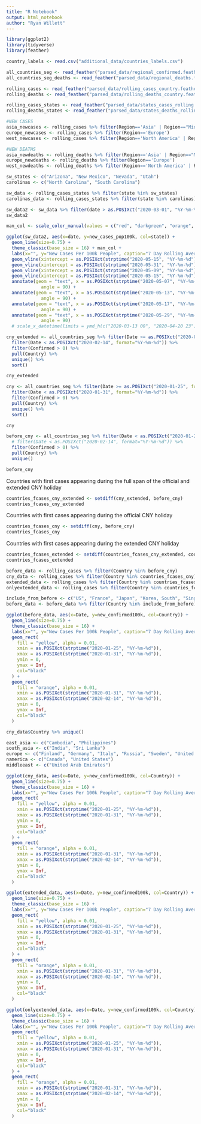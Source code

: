 ```yaml
---
title: "R Notebook"
output: html_notebook
author: "Ryan Willett"
---
```



```r
library(ggplot2)
library(tidyverse)
library(feather)
```

```r
country_labels <- read.csv("additional_data/countries_labels.csv")

all_countries_seg <- read_feather("parsed_data/regional_confirmed.feather")
all_countries_seg_deaths <- read_feather("parsed_data/regional_deaths.feather")

rolling_cases <- read_feather("parsed_data/rolling_cases_country.feather")
rolling_deaths <- read_feather("parsed_data/rolling_deaths_country.feather")

rolling_cases_states <- read_feather("parsed_data/states_cases_rolling.feather")
rolling_deaths_states <- read_feather("parsed_data/states_deaths_rolling.feather")

```


```r
#NEW CASES
asia_newcases <- rolling_cases %>% filter(Region=='Asia' | Region=="Middle East")
europe_newcases <- rolling_cases %>% filter(Region=='Europe')
west_newcases <- rolling_cases %>% filter(Region=='North America' | Region=="South America")

#NEW DEATHS
asia_newdeaths <- rolling_deaths %>% filter(Region=='Asia' | Region=="Middle East")
europe_newdeaths <- rolling_deaths %>% filter(Region=='Europe')
west_newdeaths <- rolling_deaths %>% filter(Region=='North America' | Region=="South America")

```

```r
sw_states <- c("Arizona", "New Mexico", "Nevada", "Utah")
carolinas <- c("North Carolina", "South Carolina")
```

```r
sw_data <- rolling_cases_states %>% filter(state %in% sw_states)
carolinas_data <- rolling_cases_states %>% filter(state %in% carolinas)
```

```r
sw_data2 <- sw_data %>% filter(date > as.POSIXct("2020-03-01", "%Y-%m-%d"))
sw_data2
```


```r

man_col <- scale_color_manual(values = c("red", "darkgreen", "orange", "blue"))

ggplot(sw_data2, aes(x=date, y=new_cases_pop100k, col=state)) + 
  geom_line(size=0.75) + 
  theme_classic(base_size = 16) + man_col +
  labs(x="", y="New Cases Per 100k People", caption="7 Day Rolling Average\nVertical lines indicate end of stay-at-home orders (SAHO)", col="State") + 
  geom_vline(xintercept = as.POSIXct(strptime("2020-05-15", "%Y-%m-%d")), color="red", size=0.75, linetype='dotdash') + # End of AZ SAH orders
  geom_vline(xintercept = as.POSIXct(strptime("2020-05-31", "%Y-%m-%d")), color="orange", size=0.75, linetype='dotted') + # End of NM SAH orders
  geom_vline(xintercept = as.POSIXct(strptime("2020-05-09", "%Y-%m-%d")), color="darkgreen", size=0.75, linetype='twodash') + # End of NV SAH orders
  geom_vline(xintercept = as.POSIXct(strptime("2020-05-15", "%Y-%m-%d")), color="blue", size=0.75, linetype='dotted') + # End of UT SAH orders
  annotate(geom = "text", x = as.POSIXct(strptime("2020-05-07", "%Y-%m-%d")), y = 15, label = "End of NV SAHO", color = "darkgreen",
             angle = 90) + 
  annotate(geom = "text", x = as.POSIXct(strptime("2020-05-13", "%Y-%m-%d")), y = 15, label = "End of UT SAHO", color = "blue",
             angle = 90) + 
  annotate(geom = "text", x = as.POSIXct(strptime("2020-05-17", "%Y-%m-%d")), y = 15, label = "End of AZ SAHO", color = "red",
             angle = 90) + 
  annotate(geom = "text", x = as.POSIXct(strptime("2020-05-29", "%Y-%m-%d")), y = 15, label = "End of NM SAHO", color = "orange",
             angle = 90)
  # scale_x_datetime(limits = ymd_h(c("2020-03-13 00", "2020-04-20 23"))) +
```

```r
cny_extended <- all_countries_seg %>% filter(Date >= as.POSIXct("2020-01-25", format="%Y-%m-%d")) %>% 
  filter(Date < as.POSIXct("2020-02-14", format="%Y-%m-%d")) %>% 
  filter(Confirmed > 0) %>% 
  pull(Country) %>% 
  unique() %>% 
  sort()

cny_extended
```

```r
cny <- all_countries_seg %>% filter(Date >= as.POSIXct("2020-01-25", format="%Y-%m-%d")) %>% 
  filter(Date < as.POSIXct("2020-01-31", format="%Y-%m-%d")) %>% 
  filter(Confirmed > 0) %>% 
  pull(Country) %>% 
  unique() %>% 
  sort()

cny
```

```r
before_cny <- all_countries_seg %>% filter(Date < as.POSIXct("2020-01-25", format="%Y-%m-%d")) %>% 
  # filter(Date < as.POSIXct("2020-02-14", format="%Y-%m-%d")) %>% 
  filter(Confirmed > 0) %>% 
  pull(Country) %>% 
  unique()

before_cny
```

Countries with first cases appearing during the full span of the official and extended CNY holiday
```r
countries_fcases_cny_extended <- setdiff(cny_extended, before_cny)
countries_fcases_cny_extended
```

Countries with first cases appearing during the official CNY holiday
```r
countries_fcases_cny <- setdiff(cny, before_cny)
countries_fcases_cny
```

Countries with first cases appearing during the extended CNY holiday
```r
countries_fcases_extended <- setdiff(countries_fcases_cny_extended, countries_fcases_cny)
countries_fcases_extended
```

```r
before_data <- rolling_cases %>% filter(Country %in% before_cny)
cny_data <- rolling_cases %>% filter(Country %in% countries_fcases_cny)
extended_data <- rolling_cases %>% filter(Country %in% countries_fcases_cny_extended)
onlyextended_data <- rolling_cases %>% filter(Country %in% countries_fcases_extended)
```

```r
include_from_before <- c("US", "France", "Japan", "Korea, South", "Singapore", "Nepal")
before_data <- before_data %>% filter(Country %in% include_from_before)
```


```r
ggplot(before_data, aes(x=Date, y=new_confirmed100k, col=Country)) + 
  geom_line(size=0.75) + 
  theme_classic(base_size = 16) + 
  labs(x="", y="New Cases Per 100k People", caption="7 Day Rolling Average", col="Country") +
  geom_rect(
    fill = "yellow", alpha = 0.01,
    xmin = as.POSIXct(strptime("2020-01-25", "%Y-%m-%d")),
    xmax = as.POSIXct(strptime("2020-01-31", "%Y-%m-%d")),
    ymin = 0,
    ymax = Inf, 
    col="black"
  ) +
  geom_rect(
    fill = "orange", alpha = 0.01,
    xmin = as.POSIXct(strptime("2020-01-31", "%Y-%m-%d")),
    xmax = as.POSIXct(strptime("2020-02-14", "%Y-%m-%d")),
    ymin = 0,
    ymax = Inf, 
    col="black"
  )
```

```r
cny_data$Country %>% unique()
```


```r
east_asia <- c("Cambodia", "Philippines")
south_asia <- c("India", "Sri Lanka")
europe <- c("Finland", "Germany", "Italy", "Russia", "Sweden", "United Kingdom")
namerica <- c("Canada", "United States")
middleeast <- c("United Arab Emirates")
```


```r
ggplot(cny_data, aes(x=Date, y=new_confirmed100k, col=Country)) + 
  geom_line(size=0.75) + 
  theme_classic(base_size = 16) + 
  labs(x="", y="New Cases Per 100k People", caption="7 Day Rolling Average", col="Country") +
  geom_rect(
    fill = "yellow", alpha = 0.01,
    xmin = as.POSIXct(strptime("2020-01-25", "%Y-%m-%d")),
    xmax = as.POSIXct(strptime("2020-01-31", "%Y-%m-%d")),
    ymin = 0,
    ymax = Inf, 
    col="black"
  ) +
  geom_rect(
    fill = "orange", alpha = 0.01,
    xmin = as.POSIXct(strptime("2020-01-31", "%Y-%m-%d")),
    xmax = as.POSIXct(strptime("2020-02-14", "%Y-%m-%d")),
    ymin = 0,
    ymax = Inf, 
    col="black"
  )
```

```r
ggplot(extended_data, aes(x=Date, y=new_confirmed100k, col=Country)) + 
  geom_line(size=0.75) + 
  theme_classic(base_size = 16) + 
  labs(x="", y="New Cases Per 100k People", caption="7 Day Rolling Average", col="Country") +
  geom_rect(
    fill = "yellow", alpha = 0.01,
    xmin = as.POSIXct(strptime("2020-01-25", "%Y-%m-%d")),
    xmax = as.POSIXct(strptime("2020-01-31", "%Y-%m-%d")),
    ymin = 0,
    ymax = Inf, 
    col="black"
  ) +
  geom_rect(
    fill = "orange", alpha = 0.01,
    xmin = as.POSIXct(strptime("2020-01-31", "%Y-%m-%d")),
    xmax = as.POSIXct(strptime("2020-02-14", "%Y-%m-%d")),
    ymin = 0,
    ymax = Inf, 
    col="black"
  )
```

```r
ggplot(onlyextended_data, aes(x=Date, y=new_confirmed100k, col=Country)) + 
  geom_line(size=0.75) + 
  theme_classic(base_size = 16) + 
  labs(x="", y="New Cases Per 100k People", caption="7 Day Rolling Average", col="Country") +
  geom_rect(
    fill = "yellow", alpha = 0.01,
    xmin = as.POSIXct(strptime("2020-01-25", "%Y-%m-%d")),
    xmax = as.POSIXct(strptime("2020-01-31", "%Y-%m-%d")),
    ymin = 0,
    ymax = Inf, 
    col="black"
  ) +
  geom_rect(
    fill = "orange", alpha = 0.01,
    xmin = as.POSIXct(strptime("2020-01-31", "%Y-%m-%d")),
    xmax = as.POSIXct(strptime("2020-02-14", "%Y-%m-%d")),
    ymin = 0,
    ymax = Inf, 
    col="black"
  )
```